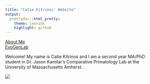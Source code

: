 ```yaml
---
title: "Catie Kitrinos' Website"
output:
  prettydoc::html_pretty:
    theme: leonids
    highlight: github
---
```


[About Me](AboutMe.html)      
[EvoGenLab](EvoGen.html)

Welcome! My name is Catie Kitrinos and I am a second year MA/PhD student in Dr. Jason Kamilar's Comparative Primatology Lab at the University of Massachusetts Amherst.

![](Fossil.jpg)